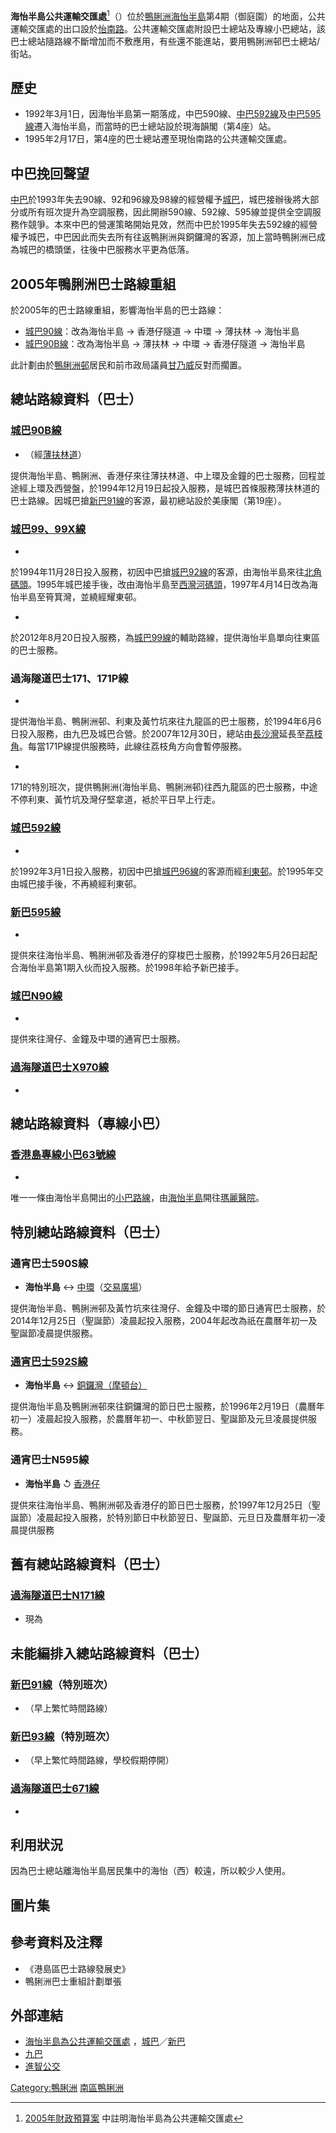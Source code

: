 {{Infobox HK Bus terminus
| image= South Horizons Public Transport Interchange.jpg
| name= 海怡半島公共運輸交匯處
| engname = South Horizons Public Transport Interchange
| district= [[南區_(香港)|南區]]
| area= [[城巴|城巴]]／[[新巴|新巴]]<br>-[[海怡半島|海怡半島]]／[[鴨脷洲工業區|利南]]<br>[[九巴|九巴]]<br>-海怡／[[鴨脷洲|鴨脷洲]]
| location= [[怡南路|怡南路]]海怡半島第4期地面
| coordinates= {{Coord|22|14|34|N|114|8|57.6|E|display=inline,title}}
| opendate= 1995年2月17日
| terminate= [[城巴|城巴]]<br>[[城巴90B線|90B]]、[[城巴99線|99]]、[[城巴99X線|99X]]、[[城巴592線|592]]、[[城巴N90線|N90]]<br>[[新巴|新巴]]<br>[[新巴595線|595]]<br>[[過海隧道巴士|過海隧道巴士]]<br>[[過海隧道巴士171線|171]]、[[過海隧道巴士171P線|171P]]、[[過海隧道巴士{{DEFAULTSORT:}}X970線|X970]]<br>[[香港小巴|專線小巴]]<br>[[香港島專線小巴63號線|63]]
| via=
| feeder= 
| nearbystreets= [[利南道|利南道]]、[[海怡路|海怡路]]
| nearbysights= 海怡廣場東翼
| notes= 
| alternative=
| bgcolor= blue
| fontcolor= white
| layoutmap = South Horizons Bus Terminus.jpg
| layoutmap_caption = 圖例：<br>黃色候車處為城巴路線使用<br>橙色候車處為新巴路線使用<br>紅色候車處為隧道巴士路線使用（城巴及九巴聯營）<br>綠色候車處為專線小巴路線使用
}}
'''海怡半島公共運輸交匯處'''<ref>[http://www.budget.gov.hk/2005/chi/c-708.pdf#page=14 2005年財政預算案] {{Wayback|url=http://www.budget.gov.hk/2005/chi/c-708.pdf#page=14 |date=20070404163200 }}中註明海怡半島為公共運輸交匯處</ref>（{{lang-en|South Horizons Public Transport Interchange}}）位於[[鴨脷洲|鴨脷洲]][[海怡半島|海怡半島]]第4期（御庭園）的地面，公共運輸交匯處的出口設於[[怡南路|怡南路]]。公共運輸交匯處附設巴士總站及專線小巴總站，該巴士總站隨路線不斷增加而不敷應用，有些還不能進站，要用鴨脷洲邨巴士總站/街站。

==歷史==
*1992年3月1日，因海怡半島第一期落成，中巴590線、[[城巴592線|中巴592線]]及[[新巴595線|中巴595線]]遷入海怡半島，而當時的巴士總站設於現海韻閣（第4座）站。
*1995年2月17日，第4座的巴士總站遷至現怡南路的公共運輸交匯處。

==中巴挽回聲望==
[[中華汽車_(香港)|中巴]]於1993年失去90線、92和96線及98線的經營權予[[城巴|城巴]]，城巴接辦後將大部分或所有班次提升為空調服務，因此開辦590線、592線、595線並提供全空調服務作競爭。本來中巴的營運策略開始見效，然而中巴於1995年失去592線的經營權予城巴，中巴因此而失去所有往返鴨脷洲與銅鑼灣的客源，加上當時鴨脷洲已成為城巴的橋頭堡，往後中巴服務水平更為低落。

==2005年鴨脷洲巴士路線重組==
於2005年的巴士路線重組，影響海怡半島的巴士路線：
*[[城巴90系路線|城巴90線]]：改為海怡半島 → 香港仔隧道 → 中環 → 薄扶林 → 海怡半島
*[[城巴90B線|城巴90B線]]：改為海怡半島 → 薄扶林 → 中環 → 香港仔隧道 → 海怡半島
此計劃由於[[鴨脷洲邨|鴨脷洲邨]]居民和前市政局議員[[甘乃威|甘乃威]]反對而擱置。

==總站路線資料（巴士）==
===[[城巴90B線|城巴90B線]]===
*{{HK Bus Route HKIsland|90B|inline}}（經[[薄扶林道|薄扶林道]]）
提供海怡半島、鴨脷洲、香港仔來往薄扶林道、中上環及金鐘的巴士服務，回程並途經上環及西營盤，於1994年12月19日起投入服務，是城巴首條服務薄扶林道的巴士路線。因城巴搶[[新巴91線|新巴91線]]的客源，最初總站設於美康閣（第19座）。

===[[城巴99線|城巴99、99X線]]===
;{{CTB|99}}
*{{HK Bus Route HKIsland|99|inline}}
於1994年11月28日投入服務，初因中巴搶[[城巴92線|城巴92線]]的客源，由海怡半島來往[[北角碼頭|北角碼頭]]。1995年城巴接手後，改由海怡半島至[[西灣河碼頭|西灣河碼頭]]，1997年4月14日改為海怡半島至筲箕灣，並繞經耀東邨。

;{{CTB|99X}}
*{{HK Bus Route HKIsland|99X|inline}}
於2012年8月20日投入服務，為[[城巴99線|城巴99線]]的輔助路線，提供海怡半島單向往東區的巴士服務。

===過海隧道巴士171、171P線===
;{{CHT|171}}
*{{HK Bus Route Cross Harbour|171|inline}}
提供海怡半島、鴨脷洲邨、利東及黃竹坑來往九龍區的巴士服務，於1994年6月6日投入服務，由九巴及城巴合營。於2007年12月30日，總站由[[長沙灣|長沙灣]]延長至[[荔枝角|荔枝角]]。每當171P線提供服務時，此線往荔枝角方向會暫停服務。

;{{CHT|171P}}
*{{HK Bus Route Cross Harbour|171P|inline}}
171的特別班次，提供鴨脷洲(海怡半島、鴨脷洲邨)往西九龍區的巴士服務，中途不停利東、黃竹坑及灣仔堅拿道，袛於平日早上行走。

===[[城巴592線|城巴592線]]===
*{{HK Bus Route HKIsland|592|inline}}
於1992年3月1日投入服務，初因中巴搶[[城巴96線|城巴96線]]的客源而經[[利東邨|利東邨]]。於1995年交由城巴接手後，不再繞經利東邨。

===[[新巴595線|新巴595線]]===
*{{HK Bus Route HKIsland|595|inline}}
提供來往海怡半島、鴨脷洲邨及香港仔的穿梭巴士服務，於1992年5月26日起配合海怡半島第1期入伙而投入服務。於1998年給予新巴接手。

===[[城巴N90線|城巴N90線]]===
*{{HK Bus Route HKIsland|N90|inline}}
提供來往灣仔、金鐘及中環的通宵巴士服務。

===[[過海隧道巴士X970線|過海隧道巴士X970線]]===
*{{HK Bus Route Cross Harbour|X970|inline}}

==總站路線資料（專線小巴）==
===[[香港島專線小巴63號線|香港島專線小巴63號線]]===
*{{HK MiniBus Route HK Show:63|format=inline}}
唯一一條由海怡半島開出的[[香港專線小巴|小巴路線]]，由[[海怡半島|海怡半島]]開往[[瑪麗醫院|瑪麗醫院]]。

==特別總站路線資料（巴士）==
===通宵巴士590S線===
*'''海怡半島''' ↔ [[中環|中環]]（[[交易廣場|交易廣場]]）
提供海怡半島、鴨脷洲邨及黃竹坑來往灣仔、金鐘及中環的節日通宵巴士服務，於2014年12月25日（聖誕節）凌晨起投入服務，2004年起改為祇在農曆年初一及聖誕節凌晨提供服務。

===[[城巴592S線|通宵巴士592S線]]===
*'''海怡半島''' ↔ [[銅鑼灣（摩頓台）巴士總站|銅鑼灣（摩頓台）]]
提供海怡半島及鴨脷洲邨來往銅鑼灣的節日巴士服務，於1996年2月19日（農曆年初一）凌晨起投入服務，於農曆年初一、中秋節翌日、聖誕節及元旦凌晨提供服務。

===通宵巴士N595線===
*'''海怡半島''' ↺ [[香港仔|香港仔]]
提供來往海怡半島、鴨脷洲邨及香港仔的節日巴士服務，於1997年12月25日（聖誕節）凌晨起投入服務，於特別節日中秋節翌日、聖誕節、元旦日及農曆年初一凌晨提供服務

==舊有總站路線資料（巴士）==
===[[過海隧道巴士N171線|過海隧道巴士N171線]]===
*現為{{HK Bus Route Cross Harbour|N171|inline}}

==未能編排入總站路線資料（巴士）==
{{main|美康閣巴士總站|鴨脷洲（利樂街）巴士總站}}
===[[新巴91線|新巴91線]]（特別班次）===
*{{HK Bus Route HKIsland|91|special}}（早上繁忙時間路線）

===[[新巴93線|新巴93線]]（特別班次）===
*{{HK Bus Route HKIsland|93|inline}}（早上繁忙時間路線，學校假期停開）

===[[過海隧道巴士671線|過海隧道巴士671線]]===
*{{HK Bus Route Cross Harbour|671|inline}}

==利用狀況==
因為巴士總站離海怡半島居民集中的海怡（西）較遠，所以較少人使用。

==圖片集==
{{gallery | width = 200
|File:NWFB595_4.jpg|[[新巴595線|595線]]
|File:VA59runs new590.jpg|[[新巴590線|590線]]
|File:KMB171.jpg|[[過海隧道巴士171線|171線]]（九巴車輛）
|File:CTB171.jpg|[[過海隧道巴士171線|171線]]（城巴車輛）
|File:CTB99.jpg|[[城巴99線|99線]]
|File:CTB592_2.jpg|[[城巴592線|592線]]
|File:NWFB95BBusstop.jpg|未能進站的[[新巴95B線|95B線]]總站
|File:CTB90.jpg|重組不成的[[城巴90線|90線]]
}}

==參考資料及注釋==
{{reflist}}
*《港島區巴士路線發展史》
*鴨脷洲巴士重組計劃單張

==外部連結==
*[http://www.nwstbus.com.hk/routes/routesearch.aspx?searchtype=3&intLangID=2&inpchg=0&desdistrict=SD+&desarea=000102&destype=3&desid=002364 海怡半島為公共運輸交匯處] {{Wayback|url=http://www.nwstbus.com.hk/routes/routesearch.aspx?searchtype=3&intLangID=2&inpchg=0&desdistrict=SD+&desarea=000102&destype=3&desid=002364 |date=20160304130806 }}，[[城巴|城巴]]／[[新巴|新巴]]
*[http://www.kmb.hk 九巴] {{Wayback|url=http://www.kmb.hk/ |date=20121206050156 }}
*[http://www.amspt.com 進智公交] {{Wayback|url=http://www.amspt.com/ |date=20200129194856 }}

{{香港南區巴士總站列表}}

[[Category:鴨脷洲|Category:鴨脷洲]]
[[Category:香港公共運輸交匯處|南區鴨脷洲]]